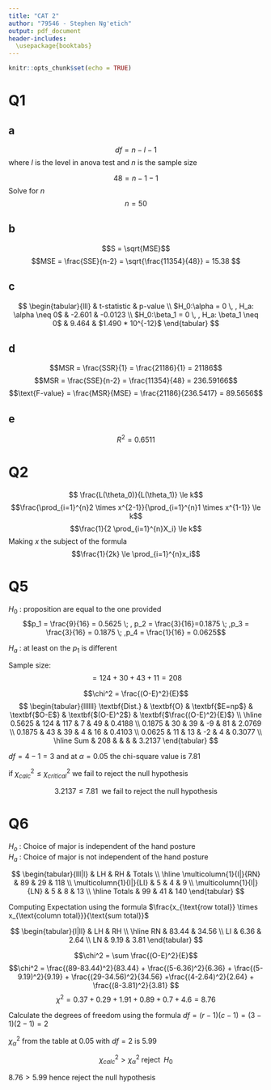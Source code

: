 ```yaml
---
title: "CAT 2"
author: "79546 - Stephen Ng'etich"
output: pdf_document
header-includes:
  \usepackage{booktabs}
---
```


```r
knitr::opts_chunk$set(echo = TRUE)
```

# Q1
## a
$$df = n-l-1$$
where $l$ is the level in anova test and $n$ is the sample size

$$48 = n-1-1$$
Solve for $n$
$$ n= 50$$  

## b  
$$S  = \sqrt{MSE}$$
$$MSE = \frac{SSE}{n-2} = \sqrt{\frac{11354}{48}} = 15.38  $$  

## c  

$$
\begin{tabular}{lll}
                                         & t-statistic & p-value          \\
$H_0:\alpha = 0 \, , H_a: \alpha \neq 0$ & -2.601      & -0.0123          \\
$H_0:\beta_1 = 0 \, , H_a: \beta_1 \neq 0$ & 9.464       & $1.490 * 10^{-12}$
\end{tabular}
$$

## d   

$$MSR  = \frac{SSR}{1} = \frac{21186}{1} = 21186$$
$$MSR = \frac{SSE}{n-2} = \frac{11354}{48} = 236.59166$$
$$\text{F-value} = \frac{MSR}{MSE} = \frac{21186}{236.5417} = 89.5656$$

## e   
$$R^2 = 0.6511$$  


# Q2  

$$ \frac{L(\theta_0)}{L(\theta_1)} \le k$$
$$\frac{\prod_{i=1}^{n}2 \times x^{2-1}}{\prod_{i=1}^{n}1 \times x^{1-1}} \le k$$
$$\frac{1}{2 \prod_{i=1}^{n}X_i} \le k$$
Making $x$ the subject of the formula
$$\frac{1}{2k} \le \prod_{i=1}^{n}x_i$$

# Q5  

$H_0$ : proposition are equal to the one provided
$$p_1 = \frac{9}{16} = 0.5625 \; , p_2 = \frac{3}{16}=0.1875 \; ,p_3 = \frac{3}{16} = 0.1875 \; ,p_4 = \frac{1}{16} = 0.0625$$

$H_a$ : at least on the $p_1$ is different

Sample size: $$ = 124+30+43+11 = 208$$

$$\chi^2 = \frac{(O-E)^2}{E}$$
$$
\begin{tabular}{llllll}
\textbf{Dist.} & \textbf{O} & \textbf{$E=np$} & \textbf{$O-E$} & \textbf{$(O-E)^2$} & \textbf{$\frac{(O-E)^2}{E}$} \\ \hline
0.5625         & 124        & 117             & 7              & 49                 & 0.4188                       \\
0.1875         & 30         & 39              & -9             & 81                 & 2.0769                       \\
0.1875         & 43         & 39              & 4              & 16                 & 0.4103                       \\
0.0625         & 11         & 13              & -2             & 4                  & 0.3077                       \\ \hline
Sum            & 208        &                 &                &                    & 3.2137                      
\end{tabular}
$$


$df= 4-1 = 3$ and at $\alpha = 0.05$ the chi-square value is $7.81$

if $\chi^2_{calc} \le \chi^2_{critical}$ we fail to reject the null hypothesis

$$3.2137 \le 7.81 \; \;\text{we fail to reject the null hypothesis}$$ 


# Q6 

$H_o$ :  Choice of major is independent of the hand posture  
$H_a$ :  Choice of major is not independent of the hand posture  

$$
\begin{tabular}{lll|l}
                        & LH & RH & Totals \\ \hline
\multicolumn{1}{l|}{RN} & 89 & 29 & 118    \\
\multicolumn{1}{l|}{LI} & 5  & 4  & 9      \\
\multicolumn{1}{l|}{LN} & 5  & 8  & 13     \\ \hline
Totals                  & 99 & 41 & 140   
\end{tabular}
$$

Computing Expectation using the formula $\frac{x_{\text{row total}} \times x_{\text{column total}}}{\text{sum total}}$

$$
\begin{tabular}{l|ll}
   & LH    & RH    \\ \hline
RN & 83.44 & 34.56 \\
LI & 6.36  & 2.64  \\
LN & 9.19  & 3.81 
\end{tabular}
$$



$$\chi^2 = \sum \frac{(O-E)^2}{E}$$
$$\chi^2 = \frac{(89-83.44)^2}{83.44} + \frac{(5-6.36)^2}{6.36} + \frac{(5-9.19)^2}{9.19} + \frac{(29-34.56)^2}{34.56} +\frac{(4-2.64)^2}{2.64} + \frac{(8-3.81)^2}{3.81} $$
$$\chi^2 = 0.37+0.29+1.91+0.89+0.7+4.6 = 8.76$$

Calculate the degrees of freedom using the formula $df= (r-1)(c-1) = (3-1)(2-1) = 2$

$\chi^2_{\alpha}$ from the table at  $0.05$ with $df=2$ is $5.99$

$$\chi^2_{calc} > \chi^2_{\alpha} \; \text{reject} \;\; H_0 $$


$8.76 > 5.99$ hence reject the null hypothesis

